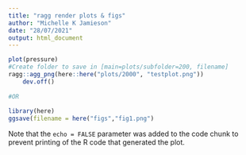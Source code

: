 ```yaml
---
title: "ragg render plots & figs"
author: "Michelle K Jamieson"
date: "28/07/2021"
output: html_document
---
```



```r
plot(pressure)
#Create folder to save in [main=plots/subfolder=200, filename]
ragg::agg_png(here::here("plots/2000", "testplot.png"))
    dev.off()
    
#OR
    
library(here)
ggsave(filename = here("figs","fig1.png")
```

Note that the `echo = FALSE` parameter was added to the code chunk to prevent printing of the R code that generated the plot.
